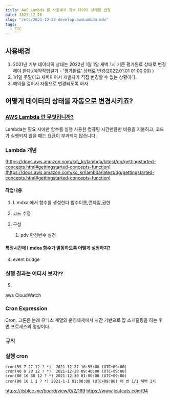 ```yaml
---
title: AWS Lambda 를 사용해서 기부 데이터 상태를 변경
date: 2021-12-28
slug: "/etc/2021-12-28-develop-awsLambda.mdx"
tags:
  - ETC
---
```


## 사용배경

1. 2021년 기부 데이터의 상태는 2022년 1월 1일 새벽 1시 기준 평가완료 상태로 변경해야 한다.(예약작업걸기 - '평가완료' 상태로 변경(2022.01.01 01:00:00)<span style="color:#333333"> )</span>
2. 1/1일 주말이고 새벽이어서 개발자가 직접 변경할 수 없는 상황이다.
3. 예약을 걸어서 자동으로 변경되도록 하자

## 어떻게 데이터의 상태를 자동으로 변경시키죠?

### [AWS Lambda 란 무엇입니까?](https://docs.aws.amazon.com/ko_kr/lambda/latest/dg/welcome.html)

Lambda는 필요 시에만 함수를 실행
사용한 컴퓨팅 시간만큼만 비용을 지불하고, 코드가 실행되지 않을 때는 요금이 부과되지 않습니다.

### Lambda 개념

[https://docs.aws.amazon.com/ko\_kr/lambda/latest/dg/gettingstarted-concepts.html#gettingstarted-concepts-function](https://docs.aws.amazon.com/ko_kr/lambda/latest/dg/gettingstarted-concepts.html#gettingstarted-concepts-function)

#### 작업내용

1. L.mdxa 에서 함수를 생성한다
    함수이름,런타임,권한

2. 코드 수정

3. 구성
    1. pdv 환경변수 설정

  #### 특정시간에 l.mdxa 함수가 발동하도록 어떻게 설정하지?
4. event bridge 
  ### 실행 결과는 어디서 보지??
5.
  aws CloudWatch


### Cron Expression
Cron, 크론은 본래 유닉스 계열의 운영체제에서 시간 기반으로 잡 스케쥴링을 하는 후면 프로세스의 명칭이다. 


### 규칙


### 실행 cron
```
cron(55 7 27 12 ? *)  2021-12-27 16:55:08 (UTC+09:00)
cron(40 0 28 12 ? *)  2021-12-28 09:40:00 (UTC+09:00)
cron(00 16 30 12 ? *) 2021-12-30 01:00:00 (UTC+09:00)
cron(00 16 1 1 ? *) 2021-1-1 01:00:00 (UTC+09:00) 매 번 1/1 새벽 1시
```


https://jisblee.me/board/view/0/2/169
https://www.leafcats.com/94
